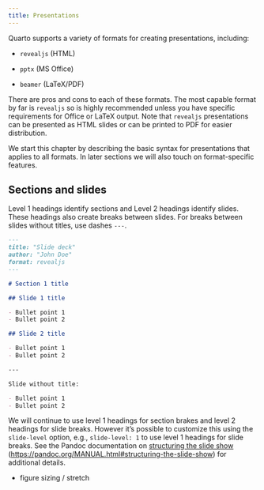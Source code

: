 ```yaml
---
title: Presentations
---
```


Quarto supports a variety of formats for creating presentations, including:

-   `revealjs` (HTML)

-   `pptx` (MS Office)

-   `beamer` (LaTeX/PDF)

There are pros and cons to each of these formats.
The most capable format by far is `revealjs` so is highly recommended unless you have specific requirements for Office or LaTeX output.
Note that `revealjs` presentations can be presented as HTML slides or can be printed to PDF for easier distribution.

We start this chapter by describing the basic syntax for presentations that applies to all formats.
In later sections we will also touch on format-specific features.

## Sections and slides

Level 1 headings identify sections and Level 2 headings identify slides.
These headings also create breaks between slides.
For breaks between slides without titles, use dashes `---`.

``` markdown
---
title: "Slide deck"
author: "John Doe"
format: revealjs
---

# Section 1 title

## Slide 1 title

- Bullet point 1
- Bullet point 2

## Slide 2 title

- Bullet point 1
- Bullet point 2

---

Slide without title:

- Bullet point 1
- Bullet point 2
```

::: callout-note
We will continue to use level 1 headings for section brakes and level 2 headings for slide breaks.
However it's possible to customize this using the `slide-level` option, e.g., `slide-level: 1` to use level 1 headings for slide breaks.
See the Pandoc documentation on [structuring the slide show](https://pandoc.org/MANUAL.html#structuring-the-slide-show) (<https://pandoc.org/MANUAL.html#structuring-the-slide-show>) for additional details.
:::

- figure sizing / stretch
